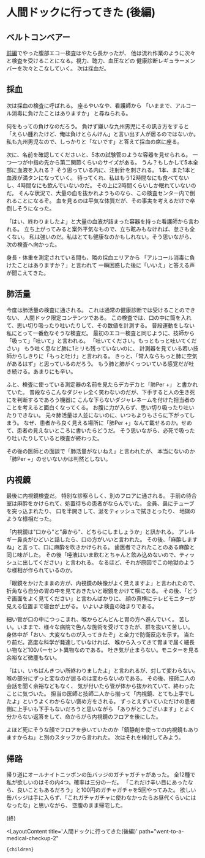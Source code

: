 
# 人間ドックに行ってきた (後編)

## ベルトコンベアー

[前編](went-to-a-medical-checkup-1)でやった腹部エコー検査はやたら長かったが、
他は流れ作業のように次々と検査を受けることになる。視力、聴力、血圧などの
健康診断レギュラーメンバーを次々とこなしていく。
次は採血だ。

## 採血

次は採血の検査に呼ばれる。
座るやいなや、看護師から
「いままで、アルコール消毒に負けたことはありますか」
と尋ねられる。

何をもっての負けなのだろう。
負けず嫌いな九州男児にその訊き方をすると
「えらい腫れたけど、俺は負けとらんけん」と言い出す人が居るのではないか。
私も九州男児なので、しっかりと「ないです」と答えて採血の席に座る。

次に、名前を確認してくださいと、5本の試験管のような容器を見せられる。
一つ一つが中指の先から第二関節くらいのサイズがある。
うん？もしかして5本全部に血液を入れる？
そう思っている内に、注射針を刺される。
1本、また1本と血液が満タンになっていく。
待ってくれ、私はもう12時間なにも食べてないし、4時間なにも飲んでいないのだ。
その上に2時間くらいしか眠れていないのだ。
そんな状況で、大量の血を抜かれようものなら、この検査センター内で倒れることになるぞ。
血を見るのは平気な体質だが、その事実を考えるだけで卒倒しそうになった。

「はい、終わりましたよ」と大量の血液が詰まった容器を持った看護師から言われる。
立ち上がってみると案外平気なもので、立ち眩みもなければ、怠さも全くない。
私は強いのだ。私はとても健康なのかもしれない。そう思いながら、次の検査へ向かった。

身長・体重を測定されている間も、隣の採血エリアから
「アルコール消毒に負けたことはありますか？」と言われて
一瞬困惑した後に「いいえ」と答える声が聞こえてきた。

## 肺活量

今度は肺活量の検査に通される。
これは通常の健康診断では受けることのできない、
人間ドック限定コンテンツである。
この検査では、口の中に筒を入れて、思い切り吸ったり吐いたりして、その数値を計測する。
普段運動をしない私にとって一番危なそうな検査だ。
最初のエコー検査と同じように、技師から「吸って」「吐いて」と言われる。
「吐いてください。もっともっと吐いてください」
もう吐く息など肺に1ミリも残っていないのに、
計測器を見ている若い技師からしきりに「もっと吐け」と言われる。
きっと、「常人ならもっと肺に空気があるはず」と思っているのだろう。
もう肺と肺がくっついている感覚だが吐き続ける。あまりにも辛い。

ふと、検査に使っている測定器の名前を見たらデカデカと「肺Per +」 と書かれていた。
普段ならこんなダジャレ全く笑わないのだが、下手すると人の生き死にを判断するであろう機器に
こんな下らないダジャレネームを付けた担当者のことを考えると面白くなってくる。
お腹に力が入らず、思い切り吸ったり吐いたりできない。
元々肺活量は人並にないのに、いつもよりもさらに下がってしまう。
なぜ、患者から良く見える場所に「肺Per +」なんて載せるのか。せめて、患者の見えないところに書いたらどうだ。
そう思いながら、必死で吸ったり吐いたりしていると検査が終わった。

その後の医師との面談で「肺活量がないねえ」と言われたが、
本当にないのか「肺Per +」のせいないかは判然としない。

## 内視鏡

最後に内視鏡検査だ。
特別な診察らしく、別のフロアに通される。
手前の待合室は麻酔をかけられて、処置待ちの患者がならんでいた。
全員、鼻にチューブを突っ込まれたり、
口を半開きして、涎をティッシュで拭きとったり、
地獄のような様相だった。

「内視鏡は"口から"と"鼻から"、どちらにしましょうか」と訊かれる。
アレルギー鼻炎がひどいと話したら、口の方がいいと言われた。
その後、「麻酔しますね」と言って、口に麻酔を吹きかけられる。
歯医者でされたことのある麻酔と同じ味がした。
その後「唾液はいま飲むとちゃんと飲み込めないので、ティッシュに出してください」と言われる。
なるほど、それが原因でこの地獄のような様相が作られているのか。

「眼鏡をかけたままの方が、内視鏡の映像がよく見えますよ」と言われたので、
折角なら自分の胃の中を見ておきたいと眼鏡をかけて横になる。
その後、「どうぞ画面をよく見てください」と言わんばかりに、
顔の真横にテレビモニターが見える位置まで寝台が上がる。
いよいよ検査の始まりである。

細い管が口の中につっこまれ、喉からどんどんと胃の方へ進んでいく。
苦しい。いままで、様々な病院で色んな施術を受けてきたが、群を抜いて苦しい。
身体中が「おい、大変なものが入ってきたぞ」と全力で防衛反応を示す。
当たり前だ。高度な科学が発達していなければ、
喉から入ってきて胃まで届く細長い物など100パーセント異物なのである。
吐き気が止まらない。モニターを見る余裕など微塵もない。

「はい、いちばんきつい所終わりましたよ」と言われるが、対して変わらない。
喉の部分にずっと変なのが居るのは変わらないのである。
その後、技師二人の会話を聞く余裕などもなく、
気が付いたら管が体から抜かれていて、終わったことに気づいた。
担当の医師と技師二人から揃って「内視鏡、とても上手でしたよ」というよくわからない褒め方をされる。
ずっとえずいていただけの患者側に上手いも下手もないだろうと思いながら
「ありがとうございます」とよく分からない返答をして、命からがら内視鏡のフロアを後にした。

よほど死にそうな顔でフロアを歩いていたのか「鎮静剤を使っての内視鏡もありますからね」と別のスタッフから言われた。
次はそれを検討してみよう。

## 帰路

帰り道にオールナイトニッポンの缶バッジのガチャガチャがあった。
全12種で私が欲しいのはその内4つ。確率は三分の一だ。
「これだけ辛い目にあったなら、良いこともあるだろう」と100円のガチャガチャを5回やってみた。
欲しい缶バッジは手に入らず、「これガチャガチャに使わなかったらお昼代くらいにはなったな」と思いながら、
空腹のまま帰宅した。


(終)

  <LayoutContent 
    title='人間ドックに行ってきた(後編)'
    path="went-to-a-medical-checkup-2"
  >
    {children}
  </LayoutContent>
